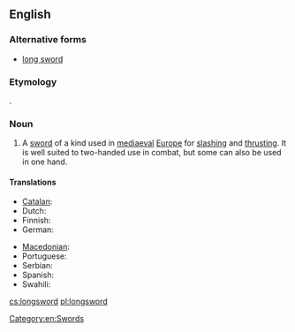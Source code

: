 ==English==
{{wikipedia}}

===Alternative forms===
* [[long sword]]

===Etymology===
{{calque|long|sword|etyl term=Langschwert|etyl lang=de}}.

===Noun===
{{en-noun}}

# A [[sword]] of a kind used in [[mediaeval]] [[Europe]] for [[slash]]ing and [[thrust]]ing. It is well suited to two-handed use in combat, but some can also be used in one hand.

====Translations====
{{trans-top|a kind of sword}}
* [[Catalan]]: {{t-|ca|espasa llarga|f}}
* Dutch: {{t-|nl|grootzwaard|n}}
* Finnish: {{t-|fi|pitkämiekka}}
* German: {{t-|de|Langschwert|n}}
{{trans-mid}}
* [[Macedonian]]: {{t-|mk|долг меч|m|tr=dolg meč}}
* Portuguese: {{t+|pt|montante|f}}
* Serbian: {{t|sr|дуги мач|sc=Cyrl}}
* Spanish: {{t-|es|espada larga|f}}
* Swahili: {{t-|sw|upanga mrefu}}
{{trans-bottom}}

[[Category:en:Swords]]

[[cs:longsword]]
[[pl:longsword]]